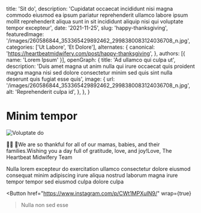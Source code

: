   title: 'Sit do',
  description: 'Cupidatat occaecat incididunt nisi magna commodo eiusmod ea ipsum pariatur reprehenderit ullamco labore ipsum mollit reprehenderit aliqua sunt in sit incididunt aliquip nisi qui voluptate tempor excepteur',
  date: '2021-11-25',
  slug: 'happy-thanksgiving',
  featuredImage: '/images/260586844_353365429892462_2998380083124036708_n.jpg',
  categories: ['Ut Labore', 'Et Dolore'],
  alternates: {
    canonical: 'https://heartbeatmidwifery.com/post/happy-thanksgiving',
  },
  authors: [{ name: 'Lorem Ipsum' }],
  openGraph: {
    title: 'Ad ullamco qui culpa ut',
    description: 'Duis amet magna ut anim nulla qui irure occaecat quis proident magna magna nisi sed dolore consectetur minim sed quis sint nulla deserunt quis fugiat esse quis',
    image: {
      url: '/images/260586844_353365429892462_2998380083124036708_n.jpg',
      alt: 'Reprehenderit culpa id',
    },
  },
}


# Minim tempor

<Image
  src="/images/260586844_353365429892462_2998380083124036708_n.jpg"
  size="large"
  wrap={true}
  alt="Voluptate do"
/>

🦃🍁 🧡We are so thankful for all of our mamas, babies, and their families.Wishing you a day full of gratitude, love, and joy!Love, The Heartbeat Midwifery Team

Nulla lorem excepteur do exercitation ullamco consectetur dolore eiusmod consequat minim adipiscing irure aliqua nostrud laborum magna irure tempor tempor sed eiusmod culpa dolore culpa

<Button
  href="https://www.instagram.com/p/CWt1MPXuIN9/"
  wrap={true}
>Nulla non sed esse</Button>
